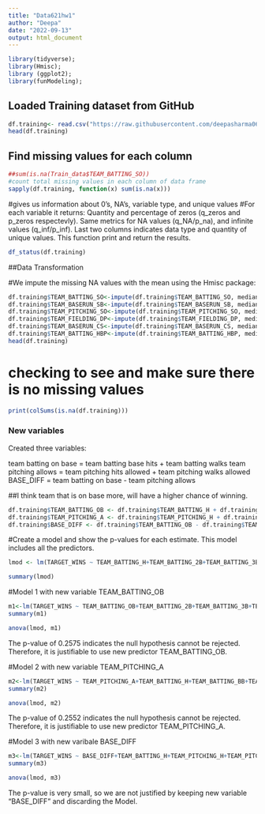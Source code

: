 ---
title: "Data621hw1"
author: "Deepa"
date: "2022-09-13"
output: html_document
---



```{r}
library(tidyverse);
library(Hmisc);
library (ggplot2);
library(funModeling);
```

## Loaded Training dataset from GitHub


```{r}
df.training<- read.csv("https://raw.githubusercontent.com/deepasharma06/Data621-HW1/main/moneyball-training-data.csv")
head(df.training)

```

## Find missing values for each column

```{r}

##sum(is.na(Train_data$TEAM_BATTING_SO))
#count total missing values in each column of data frame
sapply(df.training, function(x) sum(is.na(x)))
```
#gives us information about 0's, NA's, variable type, and unique values
#For each variable it returns: Quantity and percentage of zeros (q_zeros and p_zeros respectevly). Same metrics for NA values (q_NA/p_na), and infinite values (q_inf/p_inf). Last two columns indicates data type and quantity of unique values. This function print and return the results.

```{r}
df_status(df.training)
```

##Data Transformation


#We impute the missing NA values with the mean using the Hmisc package:

```{r}

df.training$TEAM_BATTING_SO<-impute(df.training$TEAM_BATTING_SO, median)
df.training$TEAM_BASERUN_SB<-impute(df.training$TEAM_BASERUN_SB, median)
df.training$TEAM_PITCHING_SO<-impute(df.training$TEAM_PITCHING_SO, median)
df.training$TEAM_FIELDING_DP<-impute(df.training$TEAM_FIELDING_DP, median)
df.training$TEAM_BASERUN_CS<-impute(df.training$TEAM_BASERUN_CS, median)
df.training$TEAM_BATTING_HBP<-impute(df.training$TEAM_BATTING_HBP, median)
head(df.training)


```

# checking to see and make sure there is no missing values


```{r}
print(colSums(is.na(df.training)))
```


### New variables

Created three variables:

team batting on base = team batting base hits + team batting walks
team pitching allows = team pitching hits allowed + team pitching walks allowed
BASE_DIFF = team batting on base - team pitching allows

##I think team that is on base more, will have a higher chance of winning.



```{r}
df.training$TEAM_BATTING_OB <- df.training$TEAM_BATTING_H + df.training$TEAM_BATTING_BB  # New variable team batting on base
df.training$TEAM_PITCHING_A <- df.training$TEAM_PITCHING_H + df.training$TEAM_PITCHING_BB # New variable pitching allows
df.training$BASE_DIFF <- df.training$TEAM_BATTING_OB - df.training$TEAM_PITCHING_A #New variable base diff
```

#Create a model and show the p-values for each estimate. This model includes all the predictors.

```{r}
lmod <- lm(TARGET_WINS ~ TEAM_BATTING_H+TEAM_BATTING_2B+TEAM_BATTING_3B+TEAM_BATTING_HR+TEAM_BATTING_BB+TEAM_BATTING_SO+TEAM_BASERUN_SB+TEAM_BASERUN_CS+TEAM_BATTING_HBP+TEAM_PITCHING_H+TEAM_PITCHING_HR+TEAM_PITCHING_BB+TEAM_PITCHING_SO+TEAM_FIELDING_E+TEAM_FIELDING_DP, df.training)
```



```{r}
summary(lmod)
```


#Model 1 with new variable TEAM_BATTING_OB
```{r}
m1<-lm(TARGET_WINS ~ TEAM_BATTING_OB+TEAM_BATTING_2B+TEAM_BATTING_3B+TEAM_BATTING_HR+TEAM_BATTING_SO+TEAM_BASERUN_SB+TEAM_BASERUN_CS+TEAM_BATTING_HBP+TEAM_PITCHING_H+TEAM_PITCHING_HR+TEAM_PITCHING_BB+TEAM_PITCHING_SO+TEAM_FIELDING_E+TEAM_FIELDING_DP, df.training)
summary(m1)

```
```{r}
anova(lmod, m1)
```


The p-value of 0.2575 indicates the null hypothesis cannot be rejected. Therefore, it is justifiable to use new predictor TEAM_BATTING_OB.


#Model 2  with new variable TEAM_PITCHING_A
```{r}
m2<-lm(TARGET_WINS ~ TEAM_PITCHING_A+TEAM_BATTING_H+TEAM_BATTING_BB+TEAM_BATTING_2B+TEAM_BATTING_3B+TEAM_BATTING_HR+TEAM_BATTING_SO+TEAM_BASERUN_SB+TEAM_BASERUN_CS+TEAM_BATTING_HBP+TEAM_PITCHING_HR+TEAM_PITCHING_SO+TEAM_FIELDING_E+TEAM_FIELDING_DP, df.training)
summary(m2)

```


```{r}
anova(lmod, m2)
```
The p-value of 0.2552 indicates the null hypothesis cannot be rejected. Therefore, it is justifiable to use new predictor TEAM_PITCHING_A.


#Model 3 with new varibale BASE_DIFF

```{r}
m3<-lm(TARGET_WINS ~ BASE_DIFF+TEAM_BATTING_H+TEAM_PITCHING_H+TEAM_PITCHING_BB+TEAM_BATTING_BB+TEAM_BATTING_2B+TEAM_BATTING_3B+TEAM_BATTING_HR+TEAM_BATTING_SO+TEAM_BASERUN_SB+TEAM_BASERUN_CS+TEAM_BATTING_HBP+TEAM_PITCHING_HR+TEAM_PITCHING_SO+TEAM_FIELDING_E+TEAM_FIELDING_DP, df.training)
summary(m3)
```



```{r}
anova(lmod, m3)

```

The p-value is very small, so we are not justified by keeping new variable "BASE_DIFF" and discarding the Model.


```{r}

```

